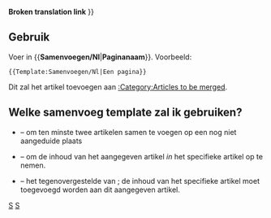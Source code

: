 <noinclude>
'''Broken translation link'''{{en/-}}</noinclude>
{{en/Ambox| type  = move
| image = merge.png
| text  =  {{#IF: {{{1|}}} |Er wordt voorgesteld dat dit artikel of deze sectie wordt <span class="plainlinks">[http://en.wikipedia.org/wiki/Wikipedia:Merging samengevoegd]</span> met<!--
                            --> ''[[Main/en/{{NAMESPACE}}:{{{1}}}|{{{1}}}]]''. ([[Main/en/{{NAMESPACE}} talk:{{{1}}}|Discussie]]) | Er is geen paginanaam ingevoerd, bewerk dit of verwijder de template
}} }}<includeonly>{{{2|[[Category:en/Articles to be merged|{{PAGENAME}}]]}}}</includeonly><noinclude>

==Gebruik==
Voer in <nowiki>{{</nowiki>'''Samenvoegen/Nl'''|'''Paginanaam'''<nowiki>}}</nowiki>. Voorbeeld:
<pre>{{Template:Samenvoegen/Nl|Een pagina}}</pre>
Dit zal het artikel toevoegen aan [[Category/en/Articles to be merged|:Category:Articles to be merged]].

== Welke samenvoeg template zal ik gebruiken? ==
* {{en/S|Samenvoegen/Nl}} &ndash; om ten minste twee artikelen samen te voegen op een nog niet aangeduide plaats
* {{en/S|Samenvoegenin/Nl}} &ndash; om de inhoud van het aangegeven artikel ''in'' het specifieke artikel op te nemen.
* {{en/S|Samenvoegenvan/Nl}} &ndash; het tegenovergestelde van {{en/S|Samenvoegenin/Nl}}; de inhoud van het specifieke artikel moet toegevoegd worden aan dit aangegeven artikel.

[[Category:nl/Sjablonen|S]][[Category:nl/Berichtenbox|S]]</noinclude>